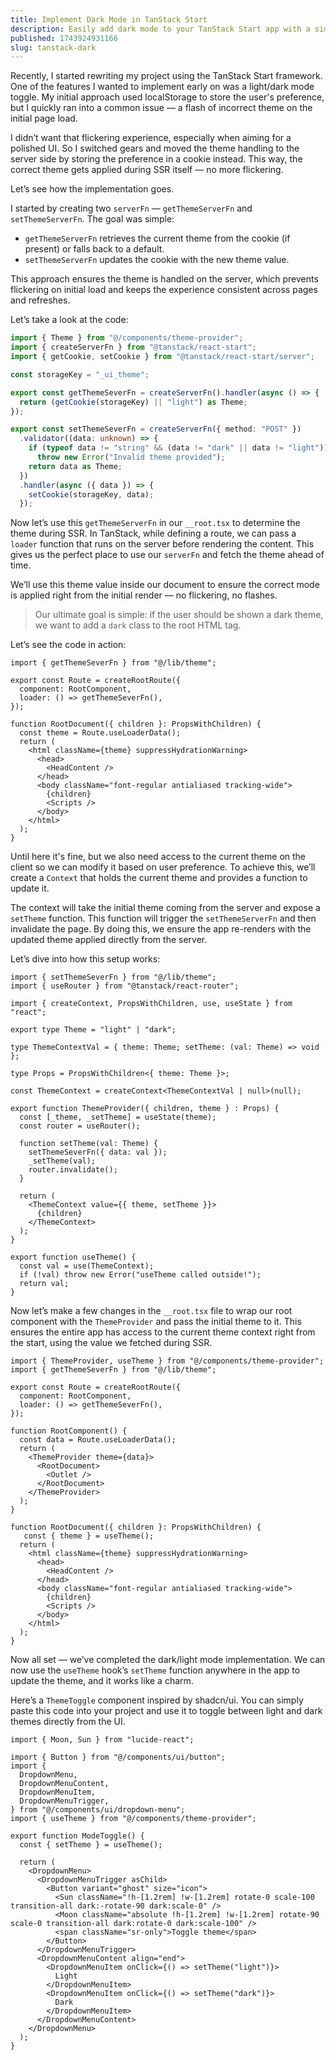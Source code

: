 ```yaml
---
title: Implement Dark Mode in TanStack Start
description: Easily add dark mode to your TanStack Start app with a simple toggle and persistent theme preference across routes.
published: 1743924931166
slug: tanstack-dark
---
```


Recently, I started rewriting my project using the TanStack Start framework. One of the features I wanted to implement early on was a light/dark mode toggle. My initial approach used localStorage to store the user's preference, but I quickly ran into a common issue — a flash of incorrect theme on the initial page load.

I didn’t want that flickering experience, especially when aiming for a polished UI. So I switched gears and moved the theme handling to the server side by storing the preference in a cookie instead. This way, the correct theme gets applied during SSR itself — no more flickering.

Let’s see how the implementation goes.

I started by creating two `serverFn` — `getThemeServerFn` and `setThemeServerFn`. The goal was simple:

- `getThemeServerFn` retrieves the current theme from the cookie (if present) or falls back to a default.
- `setThemeServerFn` updates the cookie with the new theme value.

This approach ensures the theme is handled on the server, which prevents flickering on initial load and keeps the experience consistent across pages and refreshes.

Let’s take a look at the code:

```ts:@/lib/theme.ts showLineNumbers {8,18}
import { Theme } from "@/components/theme-provider";
import { createServerFn } from "@tanstack/react-start";
import { getCookie, setCookie } from "@tanstack/react-start/server";

const storageKey = "_ui_theme";

export const getThemeSeverFn = createServerFn().handler(async () => {
  return (getCookie(storageKey) || "light") as Theme;
});

export const setThemeSeverFn = createServerFn({ method: "POST" })
  .validator((data: unknown) => {
    if (typeof data != "string" && (data != "dark" || data != "light"))
      throw new Error("Invalid theme provided");
    return data as Theme;
  })
  .handler(async ({ data }) => {
    setCookie(storageKey, data);
  });
```

Now let’s use this `getThemeServerFn` in our `__root.tsx` to determine the theme during SSR. In TanStack, while defining a route, we can pass a `loader` function that runs on the server before rendering the content. This gives us the perfect place to use our `serverFn` and fetch the theme ahead of time.

We’ll use this theme value inside our document to ensure the correct mode is applied right from the initial render — no flickering, no flashes.

> Our ultimate goal is simple: if the user should be shown a dark theme, we want to add a `dark` class to the root HTML tag.

Let’s see the code in action:

```tsx:__root.tsx showLineNumbers {5,9,11}
import { getThemeSeverFn } from "@/lib/theme";

export const Route = createRootRoute({
  component: RootComponent,
  loader: () => getThemeSeverFn(),
});

function RootDocument({ children }: PropsWithChildren) {
  const theme = Route.useLoaderData();
  return (
    <html className={theme} suppressHydrationWarning>
      <head>
        <HeadContent />
      </head>
      <body className="font-regular antialiased tracking-wide">
        {children}
        <Scripts />
      </body>
    </html>
  );
}
```

Until here it's fine, but we also need access to the current theme on the client so we can modify it based on user preference. To achieve this, we’ll create a `Context` that holds the current theme and provides a function to update it.

The context will take the initial theme coming from the server and expose a `setTheme` function. This function will trigger the `setThemeServerFn` and then invalidate the page. By doing this, we ensure the app re-renders with the updated theme applied directly from the server.

Let’s dive into how this setup works:

```tsx:@/components/theme-provider.tsx showLineNumbers
import { setThemeSeverFn } from "@/lib/theme";
import { useRouter } from "@tanstack/react-router";

import { createContext, PropsWithChildren, use, useState } from "react";

export type Theme = "light" | "dark";

type ThemeContextVal = { theme: Theme; setTheme: (val: Theme) => void };

type Props = PropsWithChildren<{ theme: Theme }>;

const ThemeContext = createContext<ThemeContextVal | null>(null);

export function ThemeProvider({ children, theme } : Props) {
  const [_theme, _setTheme] = useState(theme);
  const router = useRouter();

  function setTheme(val: Theme) {
    setThemeSeverFn({ data: val });
    _setTheme(val);
    router.invalidate();
  }

  return (
    <ThemeContext value={{ theme, setTheme }}>
      {children}
    </ThemeContext>
  );
}

export function useTheme() {
  const val = use(ThemeContext);
  if (!val) throw new Error("useTheme called outside!");
  return val;
}
```

Now let’s make a few changes in the `__root.tsx` file to wrap our root component with the `ThemeProvider` and pass the initial theme to it. This ensures the entire app has access to the current theme context right from the start, using the value we fetched during SSR.

```tsx:__root.tsx showLineNumbers {1,10,12,21}
import { ThemeProvider, useTheme } from "@/components/theme-provider";
import { getThemeSeverFn } from "@/lib/theme";

export const Route = createRootRoute({
  component: RootComponent,
  loader: () => getThemeSeverFn(),
});

function RootComponent() {
  const data = Route.useLoaderData();
  return (
    <ThemeProvider theme={data}>
      <RootDocument>
        <Outlet />
      </RootDocument>
    </ThemeProvider>
  );
}

function RootDocument({ children }: PropsWithChildren) {
   const { theme } = useTheme();
  return (
    <html className={theme} suppressHydrationWarning>
      <head>
        <HeadContent />
      </head>
      <body className="font-regular antialiased tracking-wide">
        {children}
        <Scripts />
      </body>
    </html>
  );
}
```

Now all set — we’ve completed the dark/light mode implementation. We can now use the `useTheme` hook’s `setTheme` function anywhere in the app to update the theme, and it works like a charm.

Here’s a `ThemeToggle` component inspired by shadcn/ui. You can simply paste this code into your project and use it to toggle between light and dark themes directly from the UI.

```tsx:@/components/theme-toggle.tsx showLineNumbers
import { Moon, Sun } from "lucide-react";

import { Button } from "@/components/ui/button";
import {
  DropdownMenu,
  DropdownMenuContent,
  DropdownMenuItem,
  DropdownMenuTrigger,
} from "@/components/ui/dropdown-menu";
import { useTheme } from "@/components/theme-provider";

export function ModeToggle() {
  const { setTheme } = useTheme();

  return (
    <DropdownMenu>
      <DropdownMenuTrigger asChild>
        <Button variant="ghost" size="icon">
          <Sun className="!h-[1.2rem] !w-[1.2rem] rotate-0 scale-100 transition-all dark:-rotate-90 dark:scale-0" />
          <Moon className="absolute !h-[1.2rem] !w-[1.2rem] rotate-90 scale-0 transition-all dark:rotate-0 dark:scale-100" />
          <span className="sr-only">Toggle theme</span>
        </Button>
      </DropdownMenuTrigger>
      <DropdownMenuContent align="end">
        <DropdownMenuItem onClick={() => setTheme("light")}>
          Light
        </DropdownMenuItem>
        <DropdownMenuItem onClick={() => setTheme("dark")}>
          Dark
        </DropdownMenuItem>
      </DropdownMenuContent>
    </DropdownMenu>
  );
}
```